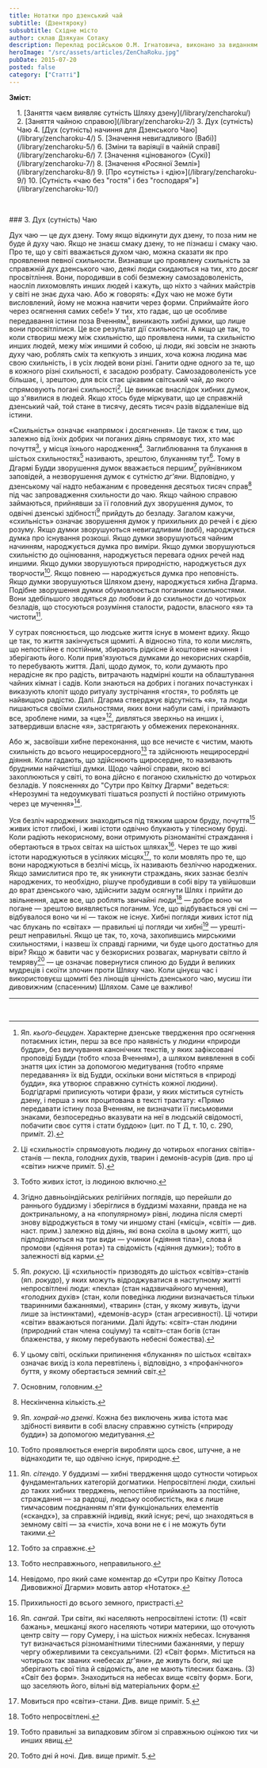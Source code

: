 ```yaml
---
title: Нотатки про дзенський чай
subtitle: (Дзентяроку)
subsubtitle: Східне місто
author: склав Дзякуан Сотаку
description: Переклад російською О.М. Ігнатовича, виконано за виданням «Тядо котен дзенсю» («Повна збірка класичних трактатів Шляху Чаю»)
heroImage: "/src/assets/articles/ZenChaRoku.jpg"
pubDate: 2015-07-20
posted: false
category: ["Статті"]
---
```


**Зміст:**
<section style="padding-left: 1rem;">
1. [Заняття чаєм виявляє сутність Шляху дзену](/library/zencharoku/)
2. [Заняття чайною справою](/library/zencharoku-2/)
3. Дух (сутність) Чаю
4. [Дух (сутність) начиння для Дзенського Чаю](/library/zencharoku-4/)
5. [Значення невигадливого (Вабі)](/library/zencharoku-5/)
6. [Зміни та варіяції в чайній справі](/library/zencharoku-6/)
7. [Значення «цінованого» (Сукі)](/library/zencharoku-7/)
8. [Значення «Росяної Землі»](/library/zencharoku-8/)
9. [Про «сутність» і «дію»](/library/zencharoku-9/)
10. [Сутність «чаю без "гостя" і без "господаря"»](/library/zencharoku-10/)
</section>

<p>&nbsp;</p>
### 3. Дух (сутність) Чаю

Дух чаю — це дух дзену. Тому якщо відкинути дух дзену, то поза ним не буде й духу чаю. Якщо не знаєш смаку дзену, то не пізнаєш і смаку чаю. Про те, що у світі вважається духом чаю, можна сказати як про проявлення певної схильности. Визнавши цю проявлену схильність за справжній дух дзенського чаю, деякі люди скидаються на тих, хто досяг просвітління. Вони, породивши в собі безмежну самозадоволеність, наосліп лихомовлять инших людей і кажуть, що ніхто з чайних майстрів у світі не знає духа чаю. Або ж говорять: «Дух чаю не може бути висловлений, йому не можна навчити через форми. Сприймайте його через осягнення самих себе!» У тих, хто гадає, що це особливе передавання істини поза Вченням[^1], виникають хибні думки, що лише вони просвітлілися. Це все результат дії схильности. А якщо це так, то коли створиш межу між схильністю, що проявлена ними, та схильністю инших людей, межу між иншими й собою, ці люди, які зовсім не знають духу чаю, роблять сміх та кепкують з инших, хоча кожна людина має свою схильність, і в усіх людей вони різні. Ганити одне одного за те, що в кожного різні схильності, є засадою розбрату. Самозадоволеність усе більшає, і, зрештою, для всіх стає цікавим світський чай, до якого спрямовують погані схильності[^2]. Це виникає внаслідок хибних думок, що з'явилися в людей. Якщо хтось буде міркувати, що це справжній дзенський чай, той стане в тисячу, десять тисяч разів віддаленіше від істини.

«Схильність» означає «напрямок і досягнення». Це також є тим, що залежно від їхніх добрих чи поганих діянь спрямовує тих, хто має почуття[^3], у місця їхнього народження[^4]. Заглиблювання та блукання в шістьох схильностях[^5] називають, зрештою, блуканням тут[^6]. Тому в Дгармі Будди зворушення думок вважається першим[^7] руйнівником заповідей, а незворушення думок є сутністю _дг'яни_. Відповідно, у дзенському чаї надто небажаним є проведення десятьох тисяч справ[^8] під час запровадження схильности до чаю. Якщо чайною справою займаються, прийнявши за її головний дух зворушення думок, то одвічні дзенські здібності[^9] прийдуть до безладу. Загалом кажучи, «схильність» означає зворушення думок у прихильних до речей і є дією розуму. Якщо думки зворушуються невигадливим (_вабі_), народжується думка про існування розкоші. Якщо думки зворушуються чайним начинням, народжується думка про виміри. Якщо думки зворушуються схильністю до оцінювання, народжується перевага одних речей над иншими. Якщо думки зворушуються природністю, народжується дух творчости[^10]. Якщо повнею — народжується думка про неповність. Якщо думки зворушуються Шляхом дзену, народжується хибна Дгарма. Подібне зворушення думки обумовлюється поганими схильностями. Вони здебільшого зводяться до любови й до схильности до чотирьох безладів, що стосуються розуміння сталости, радости, власного «я» та чистоти[^11].

У сутрах пояснюється, що людське життя існує в момент вдиху. Якщо це так, то життя закінчується щомиті. А відносно тіла, то коли мислять, що непостійне є постійним, збирають рідкісне й коштовне начиння і зберігають його. Коли прив'язуються думками до некорисних скарбів, то перебувають життя. Далі, щодо думок, то, коли думають про нерадісне як про радість, витрачають надмірні кошти на облаштування чайних кімнат і садів. Коли знаються на добрих і поганих почастунках і виказують клопіт щодо ритуалу зустрічання «гостя», то роблять це найвищою радістю. Далі. Дгарма стверджує відсутність «я», та люди пишаються своїми схильностями, яких вони набули самі, і приймають все, зроблене ними, за «це»[^12], дивляться зверхньо на инших і, затвердивши власне «я», застрягають у обмежених переконаннях.

Або ж, засвоївши хибне переконання, що все нечисте є чистим, мають схильність до всього нещиросердного[^13] та здійснюють нещиросердні діяння. Коли гадають, що здійснюють щиросердне, то називають брудними найчистіші думки. Щодо чайної справи, якою всі захоплюються у світі, то вона дійсно є поганою схильністю до чотирьох безладів. У поясненнях до "Сутри про Квітку Дгарми" ведеться: «Нерозумні та недоумкуваті тішаться розпусті й постійно отримують через це мучення»[^14].

Уся безліч народжених знаходиться під тяжким шаром бруду, почуття[^15] живих істот глибокі, і живі істоти одвічно блукають у тілесному бруді. Коли радіють некорисному, вони отримують різноманітні страждання і обертаються в трьох світах на шістьох шляхах[^16]. Через те що живі істоти народжуються в усіляких місцях[^17], то коли мовлять про те, що вони народжуються в безлічі місць, їх називають безліччю народжених. Якщо замислитися про те, як уникнути страждань, яких зазнає безліч народжених, то необхідно, рішуче пробудивши в собі віру та увійшовши до врат дзенського чаю, здійснити задум осягнути Шлях і прийти до звільнення, адже все, що роблять звичайні люди[^18] — добре воно чи погане — зрештою виявляється поганим. Усе, що відбувається уві сні — відбувалося воно чи ні — також не існує. Хибні погляди живих істот під час блукань по «світах» — правильні ці погляди чи хибні[^19] — урешті-решт неправильні. Якщо це так, то, хоча, захопившись мирськими схильностями, і назвеш їх справді гарними, чи буде цього достатньо для віри? Якщо ж бавити час у безкорисних розвагах, марнувати світло й темряву[^20] — це означає повернутися спиною до Будди й великих мудреців і скоїти злочин проти Шляху чаю. Коли цінуєш час і використовуєш щомиті без лінощів цінність дзенського чаю, мусиш іти дивовижним (спасенним) Шляхом. Саме це важливо!

---


[^1]: Яп. _кьоґо-бецуден_. Характерне дзенське твердження про осягнення потаємних істин, перш за все про наявність у людини «природи будди», без виучування канонічних текстів, у яких зафіксовані проповіді Будди (тобто «поза Вченням»), а шляхом виявлення в собі знаття цих істин за допомогою медитування (тобто «пряме передавання» їх від Будди, оскільки вони містяться в «природі будди», яка утворює справжню сутність кожної людини). Бодгідгармі приписують чотири фрази, у яких міститься сутність дзену, і перша з них процитована в тексті трактату: «Прямо передавати істину поза Вченням, не визначати її письмовими знаками, безпосередньо вказувати на неї в людській свідомості, побачити своє суття і стати буддою» (цит. по Т Д, т. 10, с. 290, приміт. 2).

[^2]: Ці «схильності» спрямовують людину до чотирьох «поганих світів»-станів — пекла, голодних духів, тварин і демонів-асурів (див. про ці «світи» нижче приміт. 5).

[^3]: Тобто живих істот, із людиною включно.

[^4]: Згідно давньоіндійських релігійних поглядів, що перейшли до раннього буддизму і зберіглися в буддизмі махаяни, правда не на доктринальному, а на «популярному» рівні, людина після смерті знову відроджується в тому чи иншому стані («місці», «світі» — див. наст. прим.) залежно від діянь, які вона скоїла в цьому житті, що підподіляються на три види — учинки («діяння тіла»), слова й промови («діяння рота») та свідомість («діяння думки»); тобто в залежності від карми.

[^5]: Яп. _рокусю_. Ці «схильності» призводять до шістьох «світів»-станів (яп. _рокудо_), у яких можуть відроджуватися в наступному житті непросвітлені люди: «пекла» (стан надзвичайного мучення), «голодних духів» (стан, коли поведінка людини визначається тільки тваринними бажаннями), «тварин» (стан, у якому живуть, ідучи лише за інстинктами), «демонів-асур» (стан агресивності). Ці чотири «світи» вважаються поганими. Далі йдуть: «світ»-стан людини (природний стан члена соціуму) та «світ»-стан богів (стан блаженства, у якому перебувають небесні божества).

[^6]: У цьому світі, оскільки припинення «блукання» по шістьох «світах» означає вихід із кола перевтілень і, відповідно, з «профанічного» буття, у якому обертається земний світ.

[^7]: Основним, головним.

[^8]: Нескінченна кількість.

[^9]: Яп. _хонрай-но дзенкі_. Кожна без виключень жива істота має здібності виявити в собі власну справжню сутність («природу будди») за допомогою медитування.

[^10]: Тобто проявлюється енергія виробляти щось своє, штучне, а не віднаходити те, що одвічно існує, природне.

[^11]: Яп. _сітендо_. У буддизмі — хибні твердження щодо сутности чотирьох фундаментальних категорій догматики. Непросвітлені люди, схильні до таких хибних тверджень, непостійне приймають за постійне, страждання — за радощі, людську особистість, яка є лише тимчасовим поєднанням п'яти функціональних елементів («скандх»), за справжній індивід, який існує; речі, що знаходяться в земному світі — за «чисті», хоча вони не є і не можуть бути такими.

[^12]: Тобто за справжнє.

[^13]: Тобто несправжнього, неправильного.

[^14]: Невідомо, про який саме коментар до «Сутри про Квітку Лотоса Дивовижної Дгарми» мовить автор «Нотаток».

[^15]: Прихильності до всього земного, пристрасті.

[^16]: Яп. _сангай_. Три світи, які населяють непросвітлені істоти: (1) «світ бажань», мешканці якого населяють чотири материки, що оточують центр світу — гору Сумеру, і на шістьох нижніх небесах. Існування тут визначається різноманітними тілесними бажаннями, у першу чергу обжерливими та сексуальними. (2) «Світ форм». Міститься на чотирьох так званих «небесах дг'яни», де живуть боги, які ще зберігають свої тіла й свідомість, але не мають тілесних бажань. (3) «Світ без форм». Знаходиться на небесах вище «світу форм». Боги, що заселяють його, вільні від матеріальних форм.

[^17]: Мовиться про «світи»-стани. Див. вище приміт. 5.

[^18]: Тобто непросвітлені.

[^19]: Тобто правильні за випадковим збігом зі справжньою оцінкою тих чи инших явищ.

[^20]: Тобто дні й ночі. Див. вище приміт. 5.

<p>&nbsp;</p>